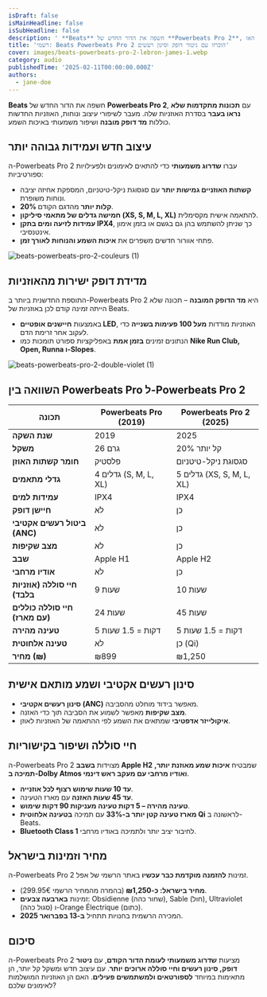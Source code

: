 ```yaml
---
isDraft: false
isMainHeadline: false
isSubHeadline: false
description: ' **Beats** חשפה את הדור החדש של **Powerbeats Pro 2**, עם **תכונות מתקדמות שלא נראו בעבר** בסדרת האוזניות שלה. מעבר לשיפורי עיצוב ונוחות, האו'
title: 'רשמי: Beats Powerbeats Pro 2 הוכרזו עם ניטור דופק וסינון רעשים'
cover: images/beats-powerbeats-pro-2-lebron-james-1.webp
category: audio
publishedTime: '2025-02-11T00:00:00.000Z'
authors:
  - jane-doe
---
```


**Beats** חשפה את הדור החדש של **Powerbeats Pro 2**, עם **תכונות מתקדמות שלא נראו בעבר** בסדרת האוזניות שלה. מעבר לשיפורי עיצוב ונוחות, האוזניות החדשות כוללות **מד דופק מובנה** ושיפור משמעותי באיכות השמע.

## **עיצוב חדש ועמידות גבוהה יותר**

ה-Powerbeats Pro 2 עברו **שדרוג משמעותי** כדי להתאים לאימונים ולפעילויות ספורטיביות:

- **קשתות האוזניים גמישות יותר** עם סגסוגת ניקל-טיטניום, המספקת אחיזה יציבה ונוחות משופרת.
- **20% קלות יותר** מהדגם הקודם.
- **חמישה גדלים של מתאמי סיליקון (XS, S, M, L, XL)** להתאמה אישית מקסימלית.
- **עמידות לזיעה ומים בתקן IPX4**, כך שניתן להשתמש בהן גם בגשם או בזמן אימון אינטנסיבי.
- פתחי אוורור חדשים משפרים את **איכות השמע והנוחות לאורך זמן**.

![beats-powerbeats-pro-2-couleurs (1)](images/beats-powerbeats-pro-2-couleurs-1-1024x345.webp)

## **מדידת דופק ישירות מהאוזניות**

התוספת החדשנית ביותר ב-Powerbeats Pro 2 היא **מד הדופק המובנה** – תכונה שלא הייתה זמינה קודם לכן באוזניות של Beats.

- באמצעות **חיישנים אופטיים LED**, האוזניות מודדות **מעל 100 פעימות בשנייה** כדי לעקוב אחר זרימת הדם.
- הנתונים זמינים **בזמן אמת** באפליקציות ספורט תומכות כמו **Nike Run Club, Open, Runna ו-Slopes**.

![beats-powerbeats-pro-2-double-violet (1)](images/beats-powerbeats-pro-2-double-violet-1-1024x589.webp)

## **השוואה בין Powerbeats Pro ל-Powerbeats Pro 2**

| **תכונה** | **Powerbeats Pro (2019)** | **Powerbeats Pro 2 (2025)** |
| --- | --- | --- |
| **שנת השקה** | 2019 | 2025 |
| **משקל** | 26 גרם | 20% קל יותר |
| **חומר קשתות האוזן** | פלסטיק | סגסוגת ניקל-טיטניום |
| **גדלי מתאמים** | 4 גדלים (S, M, L, XL) | 5 גדלים (XS, S, M, L, XL) |
| **עמידות למים** | IPX4 | IPX4 |
| **חיישן דופק** | לא | כן |
| **ביטול רעשים אקטיבי (ANC)** | לא | כן |
| **מצב שקיפות** | לא | כן |
| **שבב** | Apple H1 | Apple H2 |
| **אודיו מרחבי** | לא | כן |
| **חיי סוללה (אוזניות בלבד)** | 9 שעות | 10 שעות |
| **חיי סוללה כוללים (עם מארז)** | 24 שעות | 45 שעות |
| **טעינה מהירה** | 5 דקות = 1.5 שעות | 5 דקות = 1.5 שעות |
| **טעינה אלחוטית** | לא | כן (Qi) |
| **מחיר (₪)** | ₪899 | ₪1,250 |

## **סינון רעשים אקטיבי ושמע מותאם אישית**

- **סינון רעשים אקטיבי (ANC)** מאפשר בידוד מוחלט מהסביבה.
- **מצב שקיפות** מאפשר לשמוע את הסביבה תוך כדי האזנה.
- **איקולייזר אדפטיבי** שמתאים את השמע לפי ההתאמה של האוזניות לאוזן.

## **חיי סוללה ושיפור בקישוריות**

ה-Powerbeats Pro 2 מצוידות **בשבב Apple H2** שמבטיח **איכות שמע מאוזנת יותר, תמיכה ב-Dolby Atmos ואודיו מרחבי עם מעקב ראש דינמי**.

- **עד 10 שעות שימוש רצוף לכל אוזנייה**.
- **עד 45 שעות האזנה** עם מארז הטעינה.
- **טעינה מהירה – 5 דקות טעינה מעניקות 90 דקות שימוש**.
- **מארז טעינה קטן יותר ב-33%** עם תמיכה **בטעינה אלחוטית Qi** לראשונה ב-Beats.
- **Bluetooth Class 1** לחיבור יציב יותר ולתמיכה באודיו מרחבי.

## **מחיר וזמינות בישראל**

ה-Powerbeats Pro 2 זמינות **להזמנה מוקדמת כבר עכשיו** באתר הרשמי של אפל.

- **מחיר בישראל: כ-₪1,250** (בהמרה מהמחיר הרשמי 299.95€).
- זמינות **בארבעה צבעים**: Obsidienne (שחור כהה), Sable (חול), Ultraviolet (סגול כהה) ו-Orange Électrique (כתום).
- המכירה הרשמית בחנויות תתחיל **ב-13 בפברואר 2025**.

## **סיכום**

ה-Powerbeats Pro 2 מציעות **שדרוג משמעותי לעומת הדור הקודם**, עם **ניטור דופק, סינון רעשים וחיי סוללה ארוכים יותר**. עם עיצוב חדש ומשקל קל יותר, הן מתאימות במיוחד **לספורטאים ולמשתמשים פעילים**. האם הן האוזניות המושלמות לאימונים שלכם?
